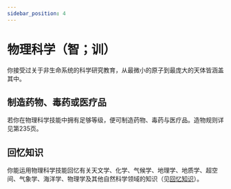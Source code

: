 ```yaml
---
sidebar_position: 4
---
```


# 物理科学（智；训）

你接受过关于非生命系统的科学研究教育，从最微小的原子到最庞大的天体皆涵盖其中。

## 制造药物、毒药或医疗品

若你在物理科学技能中拥有足够等级，便可制造药物、毒药与医疗品。造物规则详见第235页。

## 回忆知识

你能运用物理科学技能回忆有关天文学、化学、气候学、地理学、地质学、超空间、气象学、海洋学、物理学及其他自然科学领域的知识（见[回忆知识](/core_rulebook/chapter%205#回忆知识)）。
